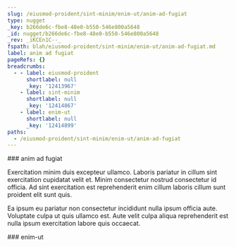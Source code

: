 ```yaml
---
slug: /eiusmod-proident/sint-minim/enim-ut/anim-ad-fugiat
type: nugget
_key: b266de6c-fbe8-48e0-b550-546e800a5648
_id: nugget/b266de6c-fbe8-48e0-b550-546e800a5648
_rev: _iKCEn1C--_
fspath: blah/eiusmod-proident/sint-minim/enim-ut/anim-ad-fugiat.md
label: anim ad fugiat
pageRefs: {}
breadcrumbs:
  - - label: eiusmod-proident
      shortlabel: null
      _key: '12413967'
    - label: sint-minim
      shortlabel: null
      _key: '12414867'
    - label: enim-ut
      shortlabel: null
      _key: '12414899'
paths:
  - /eiusmod-proident/sint-minim/enim-ut/anim-ad-fugiat
---
```


<NuggetArea>
<Nugget slug="/eiusmod-proident/sint-minim/enim-ut/anim-ad-fugiat" type="nugget" _key="b266de6c-fbe8-48e0-b550-546e800a5648" _id="nugget/b266de6c-fbe8-48e0-b550-546e800a5648" _rev="_iKCEn1C--_" fspath="blah/eiusmod-proident/sint-minim/enim-ut/anim-ad-fugiat.md" label="anim ad fugiat" paths="/eiusmod-proident/sint-minim/enim-ut/anim-ad-fugiat">
<NuggetBody>
### anim ad fugiat

Exercitation minim duis excepteur ullamco. Laboris pariatur in cillum sint exercitation cupidatat velit et. Minim consectetur nostrud consectetur id officia. Ad sint exercitation est reprehenderit enim cillum laboris cillum sunt proident elit sunt quis.

Ea ipsum eu pariatur non consectetur incididunt nulla ipsum officia aute. Voluptate culpa ut quis ullamco est. Aute velit culpa aliqua reprehenderit est nulla ipsum exercitation labore quis occaecat.

</NuggetBody>
<Breadcrumbs>
<Crumbs>
<Crumb _key="12413967" label="eiusmod-proident" /><Crumb _key="12414867" label="sint-minim" /><Crumb _key="12414899" label="enim-ut" />
</Crumbs>
</Breadcrumbs>
</Nugget>

<NuggetsInbound>
</NuggetsInbound>
<NuggetsOutbound>
</NuggetsOutbound>
</NuggetArea>
<PassagesInbound>
<Passage direction="inbound" type="passage" _key="12414899" _id="passage/12414899" _rev="_iKCEn1C---" label="enim-ut" passage="enim-ut" fspath="blah/eiusmod-proident/sint-minim/enim-ut" paths="/eiusmod-proident/sint-minim/enim-ut" slug="/eiusmod-proident/sint-minim/enim-ut">
<NuggetBody>
### enim-ut

</NuggetBody>
<Breadcrumbs>
<Crumbs>
<Crumb _key="12413967" label="eiusmod-proident" /><Crumb _key="12414867" label="sint-minim" />
</Crumbs>
</Breadcrumbs>
</Passage>

</PassagesInbound>
<PassagesOutbound>
</PassagesOutbound>